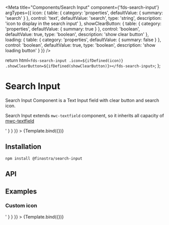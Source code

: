 


<Meta
  title="Components/Search Input"
  component={'fds-search-input'}
  argTypes={{
    icon: {
      table: {
        category: 'properties',
        defaultValue: { summary: 'search' }
      },
      control: 'text',
      defaultValue: 'search',
      type: 'string',
      description: 'icon to display in the search input'
    },
    showClearButton: {
      table: {
        category: 'properties',
        defaultValue: { summary: true }
      },
      control: 'boolean',
      defaultValue: true,
      type: 'boolean',
      description: 'show clear button'
    },
    loading: {
      table: {
        category: 'properties',
        defaultValue: { summary: false }
      },
      control: 'boolean',
      defaultValue: true,
      type: 'boolean',
      description: 'show loading button'
    }
  }}
/>

  return html`<fds-search-input .icon=${ifDefined(icon)} .showClearButton=${ifDefined(showClearButton)}></fds-search-input>`;
};

# Search Input

Search Input Component is a Text Input field with clear button and search icon.

Search Input extends `mwc-textfield` component, so it inherits all capacity of [mwc-textfield](https://github.com/material-components/material-components-web-components/tree/master/packages/textfield)

<Canvas>
  <Story
    name="Default"
    parameters={{
      docs: {
        source: {
          code: '<fds-search-input></fds-search-input>'
        }
      }
    }}
  >
    {Template.bind({})}
  </Story>
</Canvas>

## Installation

```
npm install @finastra/search-input

```

## API

<ArgsTable of="." story="^" />

## Examples

### Custom icon

<Canvas>
  <Story
    name="Custom Icon"
    args={{ icon: 'location_searching' }}
    parameters={{
      docs: {
        source: {
          code: '<fds-search-input icon="location_searching"></fds-search-input>'
        }
      }
    }}
  >
    {Template.bind({})}
  </Story>
</Canvas>
